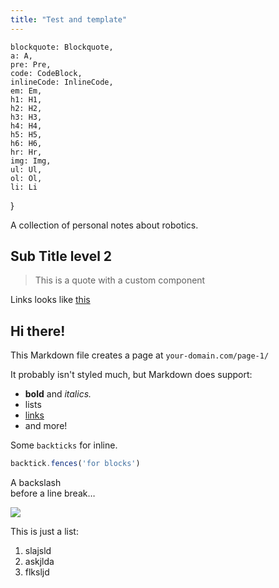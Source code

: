 ```yaml
---
title: "Test and template"
---
```



    blockquote: Blockquote,
    a: A,
    pre: Pre,
    code: CodeBlock,
    inlineCode: InlineCode,
    em: Em,
    h1: H1,
    h2: H2,
    h3: H3,
    h4: H4,
    h5: H5,
    h6: H6,
    hr: Hr,
    img: Img,
    ul: Ul,
    ol: Ol,
    li: Li
}

A collection of personal notes about robotics.

## Sub Title level 2

> This is a quote with a custom component

Links looks like [this](www.google.com)

## Hi there!

This Markdown file creates a page at `your-domain.com/page-1/`

It probably isn't styled much, but Markdown does support:
- **bold** and _italics._
- lists
- [links](https://astro.build)
- and more!

Some `backticks` for inline.

```js
backtick.fences('for blocks')
```

A backslash\
before a line break…

![](/public/banner.png)

This is just a list:
1. slajsld
2. askjlda
3. flksljd
